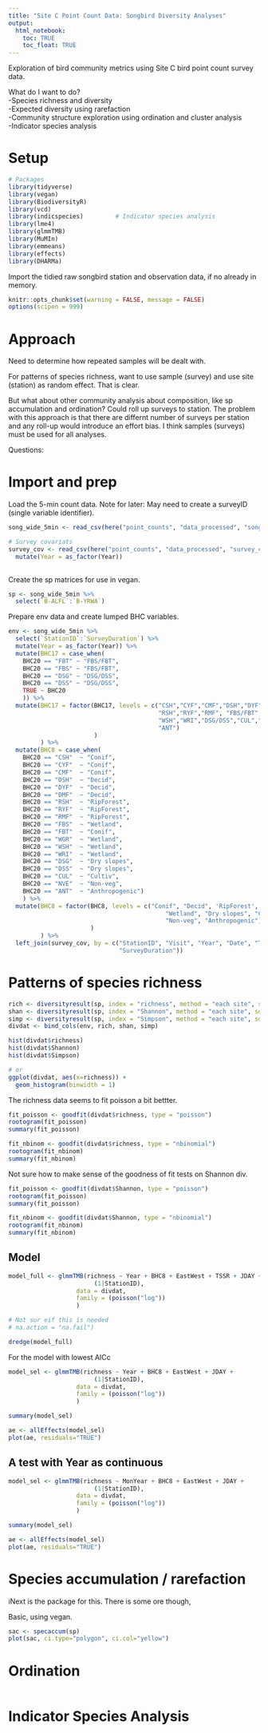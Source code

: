 ```yaml
---
title: "Site C Point Count Data: Songbird Diversity Analyses"
output:
  html_notebook:
    toc: TRUE
    toc_float: TRUE
---
```


Exploration of bird community metrics using Site C bird point count survey data.

What do I want to do?\
-Species richness and diversity\
-Expected diversity using rarefaction\
-Community structure exploration using ordination and cluster analysis\
-Indicator species analysis

# Setup

```r
# Packages
library(tidyverse)
library(vegan)
library(BiodiversityR)
library(vcd)
library(indicspecies)         # Indicator species analysis
library(lme4)
library(glmmTMB)
library(MuMIn)
library(emmeans)
library(effects)
library(DHARMa)

```

Import the tidied raw songbird station and observation data, if no already in memory.

```r
knitr::opts_chunk$set(warning = FALSE, message = FALSE)
options(scipen = 999)
```

# Approach

Need to determine how repeated samples will be dealt with.

For patterns of species richness, want to use sample (survey) and use site (station) as random effect. That is clear.

But what about other community analysis about composition, like sp accumulation and ordination? Could roll up surveys to station. The problem with this approach is that there are differnt number of surveys per station and any roll-up would introduce an effort bias. I think samples (surveys) must be used for all analyses.

Questions:

# Import and prep

Load the 5-min count data. Note for later: May need to create a surveyID (single variable identifier).

```r
song_wide_5min <- read_csv(here("point_counts", "data_processed", "song_wide_5min.csv"))

# Survey covariats
survey_cov <- read_csv(here("point_counts", "data_processed", "survey_cov.csv")) %>% 
  mutate(Year = as_factor(Year))
  
```

Create the sp matrices for use in vegan.

```r
sp <- song_wide_5min %>% 
  select(`B-ALFL`:`B-YRWA`)
```

Prepare env data and create lumped BHC variables.

```r
env <- song_wide_5min %>% 
  select(`StationID`:`SurveyDuration`) %>%
  mutate(Year = as_factor(Year)) %>% 
  mutate(BHC17 = case_when(
    BHC20 == "FBT" ~ "FBS/FBT",
    BHC20 == "FBS" ~ "FBS/FBT",
    BHC20 == "DSG" ~ "DSG/DSS",
    BHC20 == "DSS" ~ "DSG/DSS",
    TRUE ~ BHC20
    )) %>% 
  mutate(BHC17 = factor(BHC17, levels = c("CSH","CYF","CMF","DSH","DYF","DMF",
                                          "RSH","RYF","RMF", "FBS/FBT","WGR",
                                          "WSH","WRI","DSG/DSS","CUL","NVE", 
                                          "ANT")
                        )
         ) %>% 
  mutate(BHC8 = case_when(
    BHC20 == "CSH"	~ "Conif",
    BHC20 == "CYF"	~ "Conif",
    BHC20 == "CMF"	~ "Conif",
    BHC20 == "DSH"	~ "Decid",
    BHC20 == "DYF"	~ "Decid",
    BHC20 == "DMF"	~ "Decid",
    BHC20 == "RSH"	~ "RipForest",
    BHC20 == "RYF"	~ "RipForest",
    BHC20 == "RMF"	~ "RipForest",
    BHC20 == "FBS"	~ "Wetland",
    BHC20 == "FBT"	~ "Conif",
    BHC20 == "WGR"	~ "Wetland",
    BHC20 == "WSH"	~ "Wetland",
    BHC20 == "WRI"	~ "Wetland",
    BHC20 == "DSG"	~ "Dry slopes",
    BHC20 == "DSS"	~ "Dry slopes",
    BHC20 == "CUL"	~ "Cultiv",
    BHC20 == "NVE"	~ "Non-veg",
    BHC20 == "ANT"	~ "Anthropogenic")
    ) %>% 
  mutate(BHC8 = factor(BHC8, levels = c("Conif", "Decid", 'RipForest', 
                                            "Wetland", "Dry slopes", "Cultiv", 
                                            "Non-veg", "Anthropogenic")
                       )
         ) %>% 
  left_join(survey_cov, by = c("StationID", "Visit", "Year", "Date", "Time", 
                               "SurveyDuration"))
```

# Patterns of species richness

```r
rich <- diversityresult(sp, index = "richness", method = "each site", sortit = FALSE, digits = 6)
shan <- diversityresult(sp, index = "Shannon", method = "each site", sortit = FALSE, digits = 6)
simp <- diversityresult(sp, index = "Simpson", method = "each site", sortit = FALSE, digits = 6)
divdat <- bind_cols(env, rich, shan, simp)

hist(divdat$richness)
hist(divdat$Shannon)
hist(divdat$Simpson)

# or
ggplot(divdat, aes(x=richness)) + 
  geom_histogram(binwidth = 1)

```

The richness data seems to fit poisson a bit bettter.

```r

fit_poisson <- goodfit(divdat$richness, type = "poisson")
rootogram(fit_poisson)
summary(fit_poisson)

fit_nbinom <- goodfit(divdat$richness, type = "nbinomial")
rootogram(fit_nbinom)
summary(fit_nbinom)

```

Not sure how to make sense of the goodness of fit tests on Shannon div.

```r

fit_poisson <- goodfit(divdat$Shannon, type = "poisson")
rootogram(fit_poisson)
summary(fit_poisson)

fit_nbinom <- goodfit(divdat$Shannon, type = "nbinomial")
rootogram(fit_nbinom)
summary(fit_nbinom)

```

## Model

```r
model_full <- glmmTMB(richness ~ Year + BHC8 + EastWest + TSSR + JDAY + 
                        (1|StationID),
                   data = divdat,
                   family = (poisson("log"))
                   )

# Not sur eif this is needed
# na.action = "na.fail")

dredge(model_full)

```

For the model with lowest AICc
```r

model_sel <- glmmTMB(richness ~ Year + BHC8 + EastWest + JDAY + 
                        (1|StationID),
                   data = divdat,
                   family = (poisson("log"))
                   )

summary(model_sel)

ae <- allEffects(model_sel)
plot(ae, residuals="TRUE")

```




## A test with Year as continuous
```r
model_sel <- glmmTMB(richness ~ MonYear + BHC8 + EastWest + JDAY + 
                        (1|StationID),
                   data = divdat,
                   family = (poisson("log"))
                   )

summary(model_sel)

ae <- allEffects(model_sel)
plot(ae, residuals="TRUE")
```

# Species accumulation / rarefaction

iNext is the package for this. There is some ore though,

Basic, using vegan.

```r
sac <- specaccum(sp)
plot(sac, ci.type="polygon", ci.col="yellow")

```

# Ordination

```r

```

# Indicator Species Analysis

```r

```
